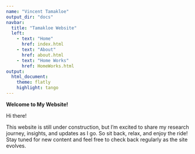 ```yaml
---
name: "Vincent Tamakloe"
output_dir: "docs"
navbar:
  title: "Tamakloe Website"
  left:
    - text: "Home"
      href: index.html
    - text: "About"
      href: about.html
    - text: "Home Works"
      href: HomeWorks.html
output:
  html_document:
    theme: flatly 
    highlight: tango 
---
```



**Welcome to My Website!**

Hi there!

This website is still under construction, but I’m excited to share my research journey, insights, and updates as I go. So sit back, relax, and enjoy the ride! Stay tuned for new content and feel free to check back regularly as the site evolves. 

